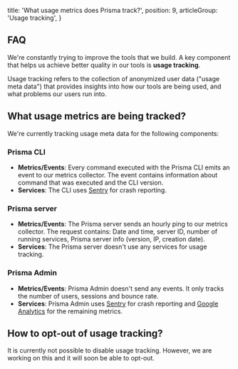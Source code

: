   title: 'What usage metrics does Prisma track?',
  position: 9,
  articleGroup: 'Usage tracking',
}

## FAQ

We're constantly trying to improve the tools that we build. A key component that helps us achieve better quality in our tools is **usage tracking**.

Usage tracking refers to the collection of anonymized user data ("usage meta data") that provides insights into how our tools are being used, and what problems our users run into.

## What usage metrics are being tracked?

We're currently tracking usage meta data for the following components:

### Prisma CLI

- **Metrics/Events**: Every command executed with the Prisma CLI emits an event to our metrics collector. The event contains information about command that was executed and the CLI version.
- **Services**: The CLI uses [Sentry](https://sentry.io/welcome/) for crash reporting.

### Prisma server

- **Metrics/Events**: The Prisma server sends an hourly ping to our metrics collector. The request contains: Date and time, server ID, number of running services, Prisma server info (version, IP, creation date).
- **Services**: The Prisma server doesn't use any services for usage tracking.

### Prisma Admin

- **Metrics/Events**: Prisma Admin doesn't send any events. It only tracks the number of users, sessions and bounce rate.
- **Services**: Prisma Admin uses [Sentry](https://sentry.io/welcome/) for crash reporting and [Google Analytics](https://analytics.google.com/analytics/web/) for the remaining metrics.

## How to opt-out of usage tracking?

It is currently not possible to disable usage tracking. However, we are working on this and it will soon be able to opt-out.
